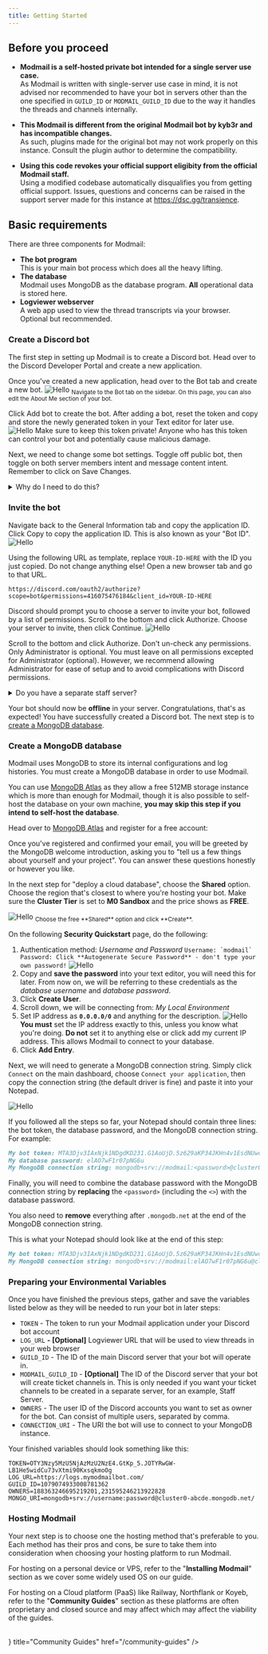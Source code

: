```yaml
---
title: Getting Started
---
```



## Before you proceed

* **Modmail is a self-hosted private bot intended for a single server use case.**  
As Modmail is written with single-server use case in mind, it is not advised nor recommended to have your bot in servers other than the one specified in `GUILD_ID` or `MODMAIL_GUILD_ID`
due to the way it handles the threads and channels internally.

* **This Modmail is different from the original Modmail bot by kyb3r and has incompatible changes.**  
As such, plugins made for the original bot may not work properly on this instance. Consult the plugin author to determine the compatibility.

* **Using this code revokes your official support eligibity from the official Modmail staff.**  
Using a modified codebase automatically disqualifies you from getting official support. Issues, questions and concerns can be raised
in the support server made for this instance at https://dsc.gg/transience.

## Basic requirements

There are three components for Modmail:
- **The bot program**  
This is your main bot process which does all the heavy lifting.
- **The database**  
Modmail uses MongoDB as the database program. **All** operational data is stored here.
- **Logviewer webserver**  
A web app used to view the thread transcripts via your browser. Optional but recommended.

<Steps>

### Create a Discord bot

The first step in setting up Modmail is to create a Discord bot.
Head over to the Discord Developer Portal and create a new application.

Once you've created a new application, head over to the Bot tab and create a new bot.
<Image src="/create-bot.png" alt="Hello" width={850} height={500} />
<sub>Navigate to the Bot tab on the sidebar. On this page, you can also edit the About Me section of your bot.</sub>

Click Add bot to create the bot. After adding a bot, reset the token and copy and store the newly generated token in your Text editor for later use.
<Image src="/reset-token.png" alt="Hello" width={850} height={500} />
<Callout emoji="⚠️" type="warning">
	Make sure to keep this token private! Anyone who has this token can control your bot and potentially cause malicious damage.
</Callout>

Next, we need to change some bot settings. Toggle off public bot, then toggle on both server members intent and message content intent.
Remember to click on Save Changes.
<details>
<summary>Why do I need to do this?</summary>
Disabling _public bot_ prevents other users from inviting your bot. Your bot may not behave appropriately if it's present in other servers.

Enabling _server members intent_ allows Modmail to view your server's members list and efficiently populate the bot's internal cache.

Enabling _message content intent_ allows bot commands to function since Modmail doesn't use slash commands.

What about _presence intent_? It is not needed for Modmail, but it may be required for specialized plugins.
We recommend keeping this toggled off to save computational resources.
</details>

### Invite the bot

Navigate back to the General Information tab and copy the application ID.
Click Copy to copy the application ID. This is also known as your "Bot ID".
<Image src="/bot-id.png" alt="Hello" width={850} height={500} />

Using the following URL as template, replace `YOUR-ID-HERE` with the ID you just copied. Do not change anything else! Open a new browser tab and go to that URL.
```
https://discord.com/oauth2/authorize?scope=bot&permissions=416075476184&client_id=YOUR-ID-HERE
```

Discord should prompt you to choose a server to invite your bot, followed by a list of permissions. Scroll to the bottom and click Authorize.
Choose your server to invite, then click Continue.
<Image src="/invite-bot.png" alt="Hello" width={850} height={500} />

Scroll to the bottom and click Authorize. Don't un-check any permissions. Only Administrator is optional.
<Callout emoji="ℹ️" type="info">
	You must leave on all permissions excepted for Administrator (optional).
	However, we recommend allowing Administrator for ease of setup and to avoid complications with Discord permissions.
</Callout>

<details>
<summary>Do you have a separate staff server?</summary>
If you manage a large server where you have a separate server for communication among your moderation team,
Modmail supports directing threads into the staff server instead of your main (public) server.

You will need to invite your Modmail bot to **both** your main (public) server and your staff server using the same invite link above.
</details>

Your bot should now be **offline** in your server. Congratulations, that's as expected! You have successfully created a Discord bot.
The next step is to [create a MongoDB database](#create-a-mongodb-database).

### Create a MongoDB database

Modmail uses MongoDB to store its internal configurations and log histories. You must create a MongoDB database in order to use Modmail.

You can use [MongoDB Atlas](https://www.mongodb.com/atlas) as they allow a free 512MB storage instance which is more than enough for Modmail,
though it is also possible to self-host the database on your own machine, **you may skip this step if you intend to self-host the database**.

Head over to [MongoDB Atlas](https://www.mongodb.com/cloud/atlas/register) and register for a free account:

Once you've registered and confirmed your email, you will be greeted by the MongoDB welcome introduction,
asking you to "tell us a few things about yourself and your project". You can answer these questions honestly or however you like.

In the next step for "deploy a cloud database", choose the **Shared** option. Choose the region that's closest to where you're hosting your bot.
Make sure the **Cluster Tier** is set to **M0 Sandbox** and the price shows as **FREE**.

<Image src="/mongo-shared.png" alt="Hello" width={850} height={500} />
<sub>Choose the free **Shared** option and click **Create**.</sub>

On the following **Security Quickstart** page, do the following:

1.  Authentication method: _Username and Password_
    ```Username: `modmail`
    Password: Click **Autogenerate Secure Password** - don't type your own password!```
	<Image src="/mongo-password.png" alt="Hello" width={850} height={500} />
2.  Copy and **save the password** into your text editor, you will need this for later.
    From now on, we will be referring to these credentials as the _database username_ and _database password_.
3. Click **Create User**.
4. Scroll down, we will be connecting from: _My Local Environment_
5.  Set IP address as **`0.0.0.0/0`** and anything for the description.
	<Image src="/mongo-ip.png" alt="Hello" width={850} height={500} />
	**You must** set the IP address exactly to this, unless you know what you're doing.
	**Do not** set it to anything else or click add my current IP address. This allows Modmail to connect to your database.
6. Click **Add Entry**.

Next, we will need to generate a MongoDB connection string. Simply click `Connect` on the main dashboard,
choose `Connect your application`, then copy the connection string (the default driver is fine) and paste it into your Notepad.

<Image src="/mongo-connect.png" alt="Hello" width={850} height={500} />

If you followed all the steps so far, your Notepad should contain three lines:
the bot token, the database password, and the MongoDB connection string. For example:

```md filename="Notepad"
My bot token: MTA3Djv3IAxNjk1NDgdKD231.G1AoUjD.5z629aKP34JKHn4v1EsdNUwdDO3MvBR9ifVES4
My database password: elAO7wF1r07pNG6u
My MongoDB connection string: mongodb+srv://modmail:<password>@cluster0.example.mongodb.net/
```

Finally, you will need to combine the database password with the MongoDB connection string by **replacing**
the `<password>` (including the `<>`) with the database password.

You also need to **remove** everything after `.mongodb.net` at the end of the MongoDB connection string.

This is what your Notepad should look like at the end of this step:

```md filename="Notepad"
My bot token: MTA3Djv3IAxNjk1NDgdKD231.G1AoUjD.5z629aKP34JKHn4v1EsdNUwdDO3MvBR9ifVES4
My MongoDB connection string: mongodb+srv://modmail:elAO7wF1r07pNG6u@cluster0.example.mongodb.net
```

### Preparing your Environmental Variables

Once you have finished the previous steps, gather and save the variables listed below as they will be needed to run your bot in later steps:

* `TOKEN` - The token to run your Modmail application under your Discord bot account
* `LOG_URL` **- \[Optional]** Logviewer URL that will be used to view threads in your web browser
* `GUILD_ID` - The ID of the main Discord server that your bot will operate in.
* `MODMAIL_GUILD_ID` - **\[Optional]** The ID of the Discord server that your bot will create ticket channels in. This is only needed if you want your ticket channels to be created in a separate server, for an example, Staff Server.
* `OWNERS` - The user ID of the Discord accounts you want to set as owner for the bot. Can consist of multiple users, separated by comma.
* `CONNECTION_URI` - The URI the bot will use to connect to your MongoDB instance.

Your finished variables should look something like this:

```env filename=".env"
TOKEN=OTY3Nzy5MzU5NjAzMzU2NzE4.GtKp_5.JOTYRwGW-LB1He5widCu73vXtmi90KxsqkmoOg
LOG_URL=https://logs.mymodmailbot.com/
GUILD_ID=1079074933008781362
OWNERS=188363246695219201,231595246213922828
MONGO_URI=mongodb+srv://username:password@cluster0-abcde.mongodb.net/
```

### Hosting Modmail

Your next step is to choose one the hosting method that's preferable to you.
Each method has their pros and cons, be sure to take them into consideration when choosing your hosting platform to run Modmail.

For hosting on a personal device or VPS, refer to the "**Installing Modmail**" section as we cover some widely used OS on our guide.

For hosting on a Cloud platform (PaaS) like Railway, Northflank or Koyeb, refer to the "**Community Guides**" section
as these platforms are often proprietary and closed source and may affect which may affect the viability of the guides.

<br/>
  <Card
    icon={
      <svg
        xmlns="http://www.w3.org/2000/svg"
        fill="none"
        viewBox="0 0 24 24"
        strokeWidth={1.5}
        stroke="currentColor"
        className="h-6 w-6"
      >
        <path
          strokeLinecap="round"
          strokeLinejoin="round"
          d="M9.813 15.904L9 18.75l-.813-2.846a4.5 4.5 0 00-3.09-3.09L2.25 12l2.846-.813a4.5 4.5 0 003.09-3.09L9 5.25l.813 2.846a4.5 4.5 0 003.09 3.09L15.75 12l-2.846.813a4.5 4.5 0 00-3.09 3.09zM18.259 8.715L18 9.75l-.259-1.035a3.375 3.375 0 00-2.455-2.456L14.25 6l1.036-.259a3.375 3.375 0 002.455-2.456L18 2.25l.259 1.035a3.375 3.375 0 002.456 2.456L21.75 6l-1.035.259a3.375 3.375 0 00-2.456 2.456zM16.894 20.567L16.5 21.75l-.394-1.183a2.25 2.25 0 00-1.423-1.423L13.5 18.75l1.183-.394a2.25 2.25 0 001.423-1.423l.394-1.183.394 1.183a2.25 2.25 0 001.423 1.423l1.183.394-1.183.394a2.25 2.25 0 00-1.423 1.423z"
        />
      </svg>
    }
    title="Community Guides"
    href="/community-guides"
  />

</Steps>
